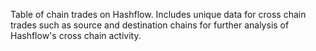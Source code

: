 Table of chain trades on Hashflow. Includes unique data for cross chain trades such as source and destination chains for further analysis of Hashflow's cross chain activity.
